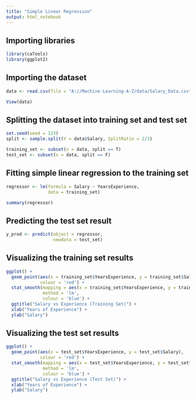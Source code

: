 ```yaml
---
title: "Simple Linear Regression"
output: html_notebook
---
```


## Importing libraries

```r
library(caTools)
library(ggplot2)
```

## Importing the dataset

```r
data <- read.csv(file = "A://Machine-Learning-A-Z/data/Salary_Data.csv")
```

```r
View(data)
```

## Splitting the dataset into training set and test set

```r
set.seed(seed = 123)
split <- sample.split(Y = data$Salary, SplitRatio = 2/3)
```

```r
training_set <- subset(x = data, split == T)
test_set <- subset(x = data, split == F)
```

## Fitting simple linear regression to the training set

```r
regressor <- lm(formula = Salary ~ YearsExperience,
                data = training_set)
```

```r
summary(regressor)
```

## Predicting the test set result

```r
y_pred <- predict(object = regressor,
                  newdata = test_set)
```

## Visualizing the training set results

```r
ggplot() +
  geom_point(aes(x = training_set$YearsExperience, y = training_set$Salary),
             colour = 'red') +
  stat_smooth(mapping = aes(x = training_set$YearsExperience, y = training_set$Salary),
              method = 'lm',
              colour = 'blue') +
  ggtitle("Salary vs Experience (Training Set)") +
  xlab("Years of Experience") +
  ylab("Salary")
```

## Visualizing the test set results

```r
ggplot() +
  geom_point(aes(x = test_set$YearsExperience, y = test_set$Salary),
             colour = 'red') +
  stat_smooth(mapping = aes(x = test_set$YearsExperience, y = test_set$Salary),
              method = 'lm',
              colour = 'blue') +
  ggtitle("Salary vs Experience (Test Set)") +
  xlab("Years of Experience") +
  ylab("Salary")
```




